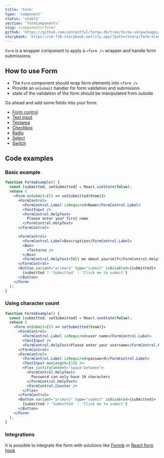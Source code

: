 ```yaml
---
title: 'Form'
type: 'component'
status: 'stable'
section: 'formComponents'
slug: /components/form/
github: 'https://github.com/contentful/forma-36/tree/forma-v4/packages/components/forms/src/form'
storybook: 'https://v4-f36-storybook.netlify.app/?path=/story/form-elements-form--basic'
---
```


`Form` is a wrapper component to apply a `<form />` wrapper and handle form submissions.

## How to use Form

- The `Form` component should wrap form elements into `<form />`
- Provide an `onSubmit` handler for form validation and submission
- state of the validation of the form should be manipulated from outside

Go ahead and add some fields into your form:

- [Form control](../components/form-control)
- [Text input](../components/text-input)
- [Textarea](../components/textarea)
- [Checkbox](../components/checkbox)
- [Radio](../components/radio)
- [Select](../components/select)
- [Switch](../components/switch)

## Code examples

### Basic example

```jsx
function FormaExample() {
  const [submitted, setSubmitted] = React.useState(false);
  return (
    <Form onSubmit={() => setSubmitted(true)}>
      <FormControl>
        <FormControl.Label isRequired>Name</FormControl.Label>
        <TextInput />
        <FormControl.HelpText>
          Please enter your first name
        </FormControl.HelpText>
      </FormControl>

      <FormControl>
        <FormControl.Label>Description</FormControl.Label>
        <Box>
          <Textarea />
        </Box>
        <FormControl.HelpText>Tell me about yourself</FormControl.HelpText>
      </FormControl>
      <Button variant="primary" type="submit" isDisabled={submitted}>
        {submitted ? 'Submitted' : 'Click me to submit'}
      </Button>
    </Form>
  );
}
```

### Using character count

```jsx
function FormaExample() {
  const [submitted, setSubmitted] = React.useState(false);
  return (
    <Form onSubmit={() => setSubmitted(true)}>
      <FormControl>
        <FormControl.Label isRequired>user name</FormControl.Label>
        <TextInput />
        <FormControl.HelpText>Please enter your username</FormControl.HelpText>
      </FormControl>
      <FormControl>
        <FormControl.Label isRequired>password</FormControl.Label>
        <TextInput maxLength={10} />
        <Flex justifyContent="space-between">
          <FormControl.HelpText>
            Password can only have 10 characters
          </FormControl.HelpText>
          <FormControl.Counter />
        </Flex>
      </FormControl>
      <Button variant="primary" type="submit" isDisabled={submitted}>
        {submitted ? 'Submitted' : 'Click me to submit'}
      </Button>
    </Form>
  );
}
```

### Integrations

It is possible to integrate the form with solutions like [Formik](../integrations/formik) or [React form hook](../integrations/react-hook-form)
